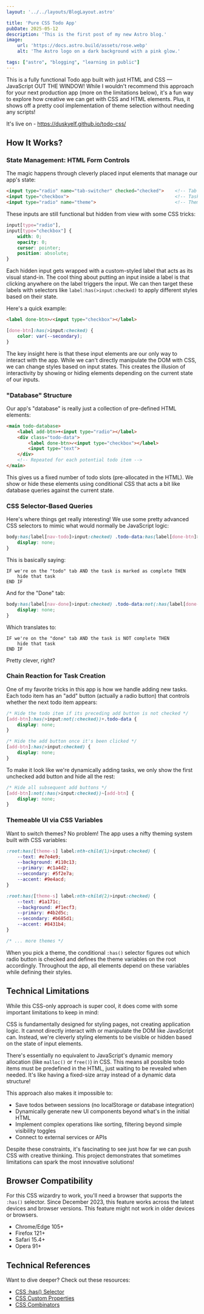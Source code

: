 ```yaml
---
layout: '../../layouts/BlogLayout.astro'

title: 'Pure CSS Todo App'
pubDate: 2025-05-12
description: 'This is the first post of my new Astro blog.'
image:
    url: 'https://docs.astro.build/assets/rose.webp'
    alt: 'The Astro logo on a dark background with a pink glow.'

tags: ["astro", "blogging", "learning in public"]
---
```


This is a fully functional Todo app built with just HTML and CSS — JavaScript OUT THE WINDOW! While I wouldn't recommend this approach for your next production app (more on the limitations below), it's a fun way to explore how creative we can get with CSS and HTML elements. Plus, it shows off a pretty cool implementation of theme selection without needing any scripts!

It's live on - https://duskyelf.github.io/todo-css/

## How It Works?

### State Management: HTML Form Controls

The magic happens through cleverly placed input elements that manage our app's state:

```html
<input type="radio" name="tab-switcher" checked="checked">    <!-- Tab state -->
<input type="checkbox">                                       <!-- Task completion state -->
<input type="radio" name="theme">                             <!-- Theme selection -->
```

These inputs are still functional but hidden from view with some CSS tricks:

```css
input[type="radio"],
input[type="checkbox"] {
    width: 0;
    opacity: 0;
    cursor: pointer;
    position: absolute;
}
```

Each hidden input gets wrapped with a custom-styled label that acts as its visual stand-in. The cool thing about putting an input inside a label is that clicking anywhere on the label triggers the input. We can then target these labels with selectors like `label:has(>input:checked)` to apply different styles based on their state.

Here's a quick example:

```html
<label done-btn>✓<input type="checkbox"></label>
```

```css
[done-btn]:has(>input:checked) {
    color: var(--secondary);
}
```

The key insight here is that these input elements are our only way to interact with the app. While we can't directly manipulate the DOM with CSS, we can change styles based on input states. This creates the illusion of interactivity by showing or hiding elements depending on the current state of our inputs.

### "Database" Structure

Our app's "database" is really just a collection of pre-defined HTML elements:

```html
<main todo-database>
    <label add-btn>+<input type="radio"></label>
    <div class="todo-data">
        <label done-btn>✓<input type="checkbox"></label>
        <input type="text">
    </div>
    <!-- Repeated for each potential todo item -->
</main>
```

This gives us a fixed number of todo slots (pre-allocated in the HTML). We show or hide these elements using conditional CSS that acts a bit like database queries against the current state.

### CSS Selector-Based Queries

Here's where things get really interesting! We use some pretty advanced CSS selectors to mimic what would normally be JavaScript logic:

```css
body:has(label[nav-todo]>input:checked) .todo-data:has(label[done-btn]>input:checked) {
    display: none;
}
```

This is basically saying:
```
IF we're on the "todo" tab AND the task is marked as complete THEN
    hide that task
END IF
```

And for the "Done" tab:

```css
body:has(label[nav-done]>input:checked) .todo-data:not(:has(label[done-btn]>input:checked)) {
    display: none;
}
```

Which translates to:
```
IF we're on the "done" tab AND the task is NOT complete THEN
    hide that task
END IF
```

Pretty clever, right?

### Chain Reaction for Task Creation

One of my favorite tricks in this app is how we handle adding new tasks. Each todo item has an "add" button (actually a radio button) that controls whether the next todo item appears:

```css
/* Hide the todo item if its preceding add button is not checked */
[add-btn]:has(>input:not(:checked))+.todo-data {
    display: none;
}

/* Hide the add button once it's been clicked */
[add-btn]:has(>input:checked) {
    display: none;
}
```

To make it look like we're dynamically adding tasks, we only show the first unchecked add button and hide all the rest:

```css
/* Hide all subsequent add buttons */
[add-btn]:not(:has(>input:checked))~[add-btn] {
    display: none;
}
```

### Themeable UI via CSS Variables

Want to switch themes? No problem! The app uses a nifty theming system built with CSS variables:

```css
:root:has([theme-s] label:nth-child(1)>input:checked) {
    --text: #e7e4e9;
    --background: #110c13;
    --primary: #c1a4d2;
    --secondary: #5f2e7a;
    --accent: #9e4acd;
}

:root:has([theme-s] label:nth-child(2)>input:checked) {
    --text: #1a171c;
    --background: #f1ecf3;
    --primary: #4b2d5c;
    --secondary: #b685d1;
    --accent: #8431b4;
}

/* ... more themes */

```

When you pick a theme, the conditional `:has()` selector figures out which radio button is checked and defines the theme variables on the root accordingly. Throughout the app, all elements depend on these variables while defining their styles.

## Technical Limitations

While this CSS-only approach is super cool, it does come with some important limitations to keep in mind:

CSS is fundamentally designed for styling pages, not creating application logic. It cannot directly interact with or manipulate the DOM like JavaScript can. Instead, we're cleverly styling elements to be visible or hidden based on the state of input elements.

There's essentially no equivalent to JavaScript's dynamic memory allocation (like `malloc()` or `free()`) in CSS. This means all possible todo items must be predefined in the HTML, just waiting to be revealed when needed. It's like having a fixed-size array instead of a dynamic data structure!

This approach also makes it impossible to:
- Save todos between sessions (no localStorage or database integration)
- Dynamically generate new UI components beyond what's in the initial HTML
- Implement complex operations like sorting, filtering beyond simple visibility toggles
- Connect to external services or APIs

Despite these constraints, it's fascinating to see just how far we can push CSS with creative thinking. This project demonstrates that sometimes limitations can spark the most innovative solutions!

## Browser Compatibility

For this CSS wizardry to work, you'll need a browser that supports the `:has()` selector. Since December 2023, this feature works across the latest devices and browser versions. This feature might not work in older devices or browsers.
- Chrome/Edge 105+
- Firefox 121+
- Safari 15.4+
- Opera 91+

## Technical References

Want to dive deeper? Check out these resources:
- [CSS :has() Selector](https://developer.mozilla.org/en-US/docs/Web/CSS/:has)
- [CSS Custom Properties](https://developer.mozilla.org/en-US/docs/Web/CSS/Using_CSS_custom_properties)
- [CSS Combinators](https://developer.mozilla.org/en-US/docs/Learn/CSS/Building_blocks/Selectors/Combinators)
